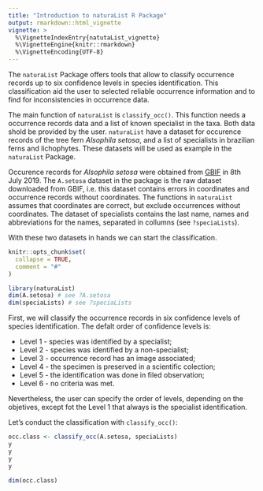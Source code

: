 ```yaml
---
title: "Introduction to naturaList R Package"
output: rmarkdown::html_vignette
vignette: >
  %\VignetteIndexEntry{natutaList_vignette}
  %\VignetteEngine{knitr::rmarkdown}
  %\VignetteEncoding{UTF-8}
---
```



The `naturaList` Package offers tools that allow to classify occurrence records up 
to six confidence levels in species identification. This classification aid the user
to selected reliable occurrence information and to find for inconsistencies in 
occurrence data. 

The main function of `naturaList` is `classify_occ()`. This function needs a occurrence
records data and a list of known specialist in the taxa. Both data shold be provided by the user. 
`naturaList` have a dataset for occurence records of the tree fern *Alsophila setosa*, 
and a list of specialists in brazilian ferns and lichophytes. These datasets will be used
as example in the `naturaList` Package. 

Occurence records for *Alsophila setosa* were obtained from 
[GBIF](https://doi.org/10.15468/dl.6jesg0) in 8th July 2019. The `A.setosa` 
dataset in the package is the raw dataset downloaded from GBIF, i.e. this dataset 
contains errors in coordinates and occurrence records without coordinates. The 
functions in `naturaList` assumes that coordinates are correct, but exclude occurrences
without coordinates. The dataset of specialists contains the last name, names and abbreviations for the names, separated in collumns (see `?speciaLists`). 

With these two datasets in hands we can start the classification. 

```r
knitr::opts_chunk$set(
  collapse = TRUE,
  comment = "#"
)
```

```r
library(naturaList)
dim(A.setosa) # see ?A.setosa
dim(speciaLists) # see ?speciaLists
```

First, we will classify the occurrence records in six confidence levels of species identification. 
The defalt order of confidence levels is:

 * Level 1 - species was identified by a specialist;
 * Level 2 - species was identified by a non-specialist;
 * Level 3 - occurrence record has an image associated;
 * Level 4 - the specimen is preserved in a scientific colection;
 * Level 5 - the identification was done in filed observation;
 * Level 6 - no criteria was met.
 
 Nevertheless, the user can specify the order of levels, depending on the 
 objetives, except fot the Level 1 that always is the specialist identification. 
 
 Let's conduct the classification with `classify_occ()`:
 
```r
occ.class <- classify_occ(A.setosa, speciaLists)
y
y
y
y

dim(occ.class)
```
 
